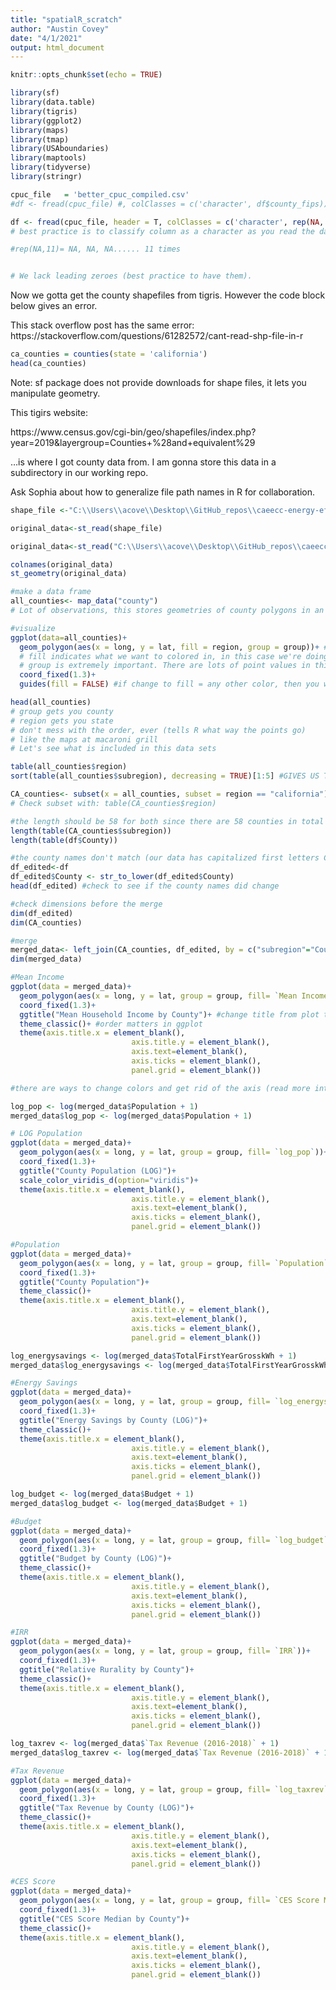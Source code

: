 ```yaml
---
title: "spatialR_scratch"
author: "Austin Covey"
date: "4/1/2021"
output: html_document
---
```


```r
knitr::opts_chunk$set(echo = TRUE)
```

```r
library(sf)
library(data.table)
library(tigris)
library(ggplot2)
library(maps)
library(tmap)
library(USAboundaries)
library(maptools)
library(tidyverse)
library(stringr)
```

```r
cpuc_file   = 'better_cpuc_compiled.csv'
#df <- fread(cpuc_file) #, colClasses = c('character', df$county_fips))

df <- fread(cpuc_file, header = T, colClasses = c('character', rep(NA, 11)))
# best practice is to classify column as a character as you read the data in.

#rep(NA,11)= NA, NA, NA...... 11 times


# We lack leading zeroes (best practice to have them).
```

Now we gotta get the county shapefiles from tigris.
However the code block below gives an error.

This stack overflow post has the same error:
https://stackoverflow.com/questions/61282572/cant-read-shp-file-in-r

```r
ca_counties = counties(state = 'california')
head(ca_counties)
```

Note: sf package does not provide downloads for shape files, it lets you manipulate geometry.

This tigirs website:

https://www.census.gov/cgi-bin/geo/shapefiles/index.php?year=2019&layergroup=Counties+%28and+equivalent%29

...is where I got county data from. I am gonna store this data in a subdirectory in our working repo.


Ask Sophia about how to generalize file path names in R for collaboration.

```r
shape_file <-"C:\\Users\\acove\\Desktop\\GitHub_repos\\caeecc-energy-efficiency\\notebooks\\r-notebooks\\spatial_r\\mapping_attempt1\\2019_county_shapefiles\\CA_Counties"

original_data<-st_read(shape_file)
```

```r


original_data<-st_read("C:\\Users\\acove\\Desktop\\GitHub_repos\\caeecc-energy-efficiency\\notebooks\\r-notebooks\\spatial_r\\mapping_attempt1\\2019_county_shapefiles\\CA_Counties", "CA_Counties_TIGER2016.shp.xml")
```

```r
colnames(original_data)
st_geometry(original_data)
```

```r

#make a data frame
all_counties<- map_data("county")
# Lot of observations, this stores geometries of county polygons in an inefficient way (there are 3000 counties in US, but way more observations (storing in point, line way))

#visualize
ggplot(data=all_counties)+
  geom_polygon(aes(x = long, y = lat, fill = region, group = group))+ #if you were using a different coord system you would have to change long and lat
  # fill indicates what we want to colored in, in this case we're doing the states (region=state)
  # group is extremely important. There are lots of point values in this data. Group tells R that all of these points belong in a county
  coord_fixed(1.3)+
  guides(fill = FALSE) #if change to fill = any other color, then you would see the outline of all of the counties (county lines are there even when you put FALSE; however we don't see them at this granularity)

```
```r
head(all_counties)
# group gets you county
# region gets you state
# don't mess with the order, ever (tells R what way the points go)
# like the maps at macaroni grill
# Let's see what is included in this data sets
```
```r
table(all_counties$region)
sort(table(all_counties$subregion), decreasing = TRUE)[1:5] #GIVES US TOP 5 COUNTIES by points; this gives us a frequency count of the counties within the US
```

```r
CA_counties<- subset(x = all_counties, subset = region == "california")
# Check subset with: table(CA_counties$region)
```

```r
#the length should be 58 for both since there are 58 counties in total 
length(table(CA_counties$subregion))
length(table(df$County))
```

```r
#the county names don't match (our data has capitalized first letters County =/= county), so we have to change it
df_edited<-df
df_edited$County <- str_to_lower(df_edited$County)
head(df_edited) #check to see if the county names did change
```

```r
#check dimensions before the merge 
dim(df_edited)
dim(CA_counties)

#merge
merged_data<- left_join(CA_counties, df_edited, by = c("subregion"="County")) #the left_join takes all the unique values from left one and only add the matches from the right (doesn't matter in this case because they WILL match since we checked already)
dim(merged_data) 
```

```r

#Mean Income
ggplot(data = merged_data)+
  geom_polygon(aes(x = long, y = lat, group = group, fill= `Mean Income`))+ #change the fill argument from plot to plot
  coord_fixed(1.3)+
  ggtitle("Mean Household Income by County")+ #change title from plot to plot
  theme_classic()+ #order matters in ggplot
  theme(axis.title.x = element_blank(),
                           axis.title.y = element_blank(),
                           axis.text=element_blank(),
                           axis.ticks = element_blank(),
                           panel.grid = element_blank())

#there are ways to change colors and get rid of the axis (read more into ggplot:http://sape.inf.usi.ch/quick-reference/ggplot2/colour)

```

```r

log_pop <- log(merged_data$Population + 1)
merged_data$log_pop <- log(merged_data$Population + 1)

# LOG Population
ggplot(data = merged_data)+
  geom_polygon(aes(x = long, y = lat, group = group, fill= `log_pop`))+ 
  coord_fixed(1.3)+
  ggtitle("County Population (LOG)")+ 
  scale_color_viridis_d(option="viridis")+
  theme(axis.title.x = element_blank(),
                           axis.title.y = element_blank(),
                           axis.text=element_blank(),
                           axis.ticks = element_blank(),
                           panel.grid = element_blank())
```

```r
#Population
ggplot(data = merged_data)+
  geom_polygon(aes(x = long, y = lat, group = group, fill= `Population`))+ 
  coord_fixed(1.3)+
  ggtitle("County Population")+ 
  theme_classic()+ 
  theme(axis.title.x = element_blank(),
                           axis.title.y = element_blank(),
                           axis.text=element_blank(),
                           axis.ticks = element_blank(),
                           panel.grid = element_blank())

```

```r

log_energysavings <- log(merged_data$TotalFirstYearGrosskWh + 1)
merged_data$log_energysavings <- log(merged_data$TotalFirstYearGrosskWh + 1)

#Energy Savings
ggplot(data = merged_data)+
  geom_polygon(aes(x = long, y = lat, group = group, fill= `log_energysavings`))+ 
  coord_fixed(1.3)+
  ggtitle("Energy Savings by County (LOG)")+ 
  theme_classic()+ 
  theme(axis.title.x = element_blank(),
                           axis.title.y = element_blank(),
                           axis.text=element_blank(),
                           axis.ticks = element_blank(),
                           panel.grid = element_blank())

```

```r

log_budget <- log(merged_data$Budget + 1)
merged_data$log_budget <- log(merged_data$Budget + 1)

#Budget
ggplot(data = merged_data)+
  geom_polygon(aes(x = long, y = lat, group = group, fill= `log_budget`))+ 
  coord_fixed(1.3)+
  ggtitle("Budget by County (LOG)")+ 
  theme_classic()+ 
  theme(axis.title.x = element_blank(),
                           axis.title.y = element_blank(),
                           axis.text=element_blank(),
                           axis.ticks = element_blank(),
                           panel.grid = element_blank())

```
```r

#IRR
ggplot(data = merged_data)+
  geom_polygon(aes(x = long, y = lat, group = group, fill= `IRR`))+ 
  coord_fixed(1.3)+
  ggtitle("Relative Rurality by County")+ 
  theme_classic()+ 
  theme(axis.title.x = element_blank(),
                           axis.title.y = element_blank(),
                           axis.text=element_blank(),
                           axis.ticks = element_blank(),
                           panel.grid = element_blank())

```

```r

log_taxrev <- log(merged_data$`Tax Revenue (2016-2018)` + 1)
merged_data$log_taxrev <- log(merged_data$`Tax Revenue (2016-2018)` + 1)

#Tax Revenue
ggplot(data = merged_data)+
  geom_polygon(aes(x = long, y = lat, group = group, fill= `log_taxrev`))+ 
  coord_fixed(1.3)+
  ggtitle("Tax Revenue by County (LOG)")+ 
  theme_classic()+ 
  theme(axis.title.x = element_blank(),
                           axis.title.y = element_blank(),
                           axis.text=element_blank(),
                           axis.ticks = element_blank(),
                           panel.grid = element_blank())

```

```r

#CES Score
ggplot(data = merged_data)+
  geom_polygon(aes(x = long, y = lat, group = group, fill= `CES Score Median`))+ 
  coord_fixed(1.3)+
  ggtitle("CES Score Median by County")+ 
  theme_classic()+ 
  theme(axis.title.x = element_blank(),
                           axis.title.y = element_blank(),
                           axis.text=element_blank(),
                           axis.ticks = element_blank(),
                           panel.grid = element_blank())

```